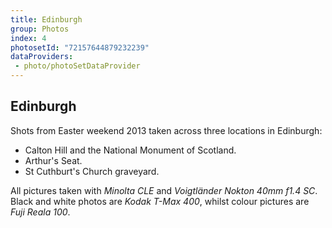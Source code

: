 ```yaml
---
title: Edinburgh
group: Photos
index: 4
photosetId: "72157644879232239"
dataProviders:
 - photo/photoSetDataProvider
---
```


## Edinburgh

Shots from Easter weekend 2013 taken across three locations in Edinburgh:

- Calton Hill and the National Monument of Scotland.
- Arthur's Seat.
- St Cuthburt's Church graveyard.

All pictures taken with _Minolta CLE_ and _Voigtländer Nokton 40mm f1.4 SC_. Black and white photos are _Kodak T-Max 400_, whilst colour pictures are _Fuji Reala 100_.

<PhotoSet />
